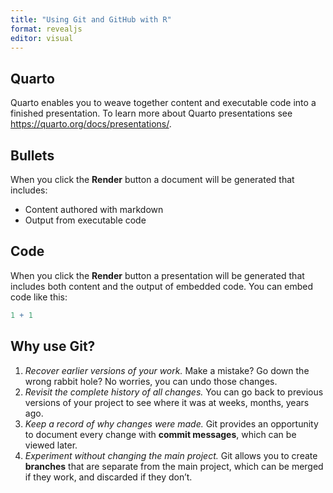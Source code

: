 ```yaml
---
title: "Using Git and GitHub with R"
format: revealjs
editor: visual
---
```


## Quarto

Quarto enables you to weave together content and executable code into a finished presentation. To learn more about Quarto presentations see <https://quarto.org/docs/presentations/>.

## Bullets

When you click the **Render** button a document will be generated that includes:

-   Content authored with markdown
-   Output from executable code

## Code

When you click the **Render** button a presentation will be generated that includes both content and the output of embedded code. You can embed code like this:

```r
1 + 1
```

## Why use Git?

1.  *Recover earlier versions of your work.* Make a mistake? Go down the wrong rabbit hole? No worries, you can undo those changes.
2.  *Revisit the complete history of all changes.* You can go back to previous versions of your project to see where it was at weeks, months, years ago.
3.  *Keep a record of why changes were made.* Git provides an opportunity to document every change with **commit messages**, which can be viewed later.
4.  *Experiment without changing the main project.* Git allows you to create **branches** that are separate from the main project, which can be merged if they work, and discarded if they don't.
